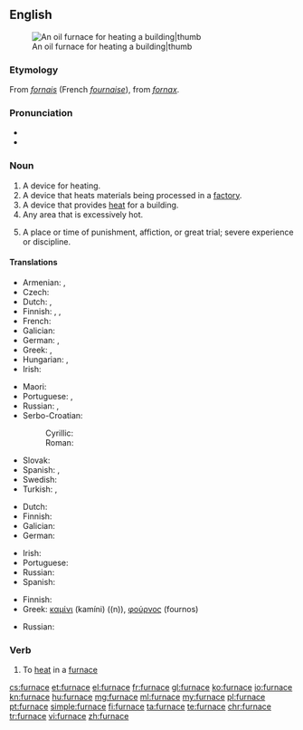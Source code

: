==English==
[[Image:Home_oil_furnace.jpg|An oil furnace for heating a building|thumb]]

===Etymology===
From {{etyl|fro|en}} ''[[fornais]]'' (French ''[[fournaise]]''), from {{etyl|la|en}} ''[[fornax]]''.

===Pronunciation===
* {{IPA|/ˈfɜːnɪs/}}
* {{audio|en-us-furnace.ogg|Audio (US)}}

===Noun===
{{en-noun}}

# A device for heating.
# A device that heats materials being processed in a [[factory]].
# A device that provides [[heat]] for a building.
# Any area that is excessively hot.
# {{context|figurative|lang=en}} A place or time of punishment, affiction, or great trial; severe experience or discipline.
#: {{rfquotek|Bible, Deuteronomy iv. 20}}

====Translations====
{{trans-see|device for heating: [[oven]]}}

{{trans-top|device for heating in a factory, melting metals, etc}}
* Armenian: {{t-|hy|հնոց|tr=hnoc’}},  {{t-|hy|քուրա|tr=k’ura}}
* Czech: {{t+|cs|pec|f}}
* Dutch: {{t+|nl|oven|m}}, {{t+|nl|ketel|m}}
* Finnish: {{t-|fi|sulatusuuni}}, {{t+|fi|ahjo}}, {{t+|fi|uuni}}
* French: {{t+|fr|four|m}}
* Galician: {{t+|gl|forno}} {{m}}
* German: {{t+|de|Ofen|m}}, {{t+|de|Hochofen|m}}
* Greek: {{t+|el|καμίνι|n|tr=kamíni|sc=Grek}}, {{t+|el|φούρνος|m|tr=foúrnos|sc=Grek}}
* Hungarian: {{t+|hu|kemence}}, {{t+|hu|kohó}}
* Irish: {{t-|ga|foirnéis|f}}
{{trans-mid}}
* Maori: {{t-|mi|tahunga}}
* Portuguese: {{t+|pt|forno|m}}, {{t+|pt|fornalha|f}}
* Russian: {{t+|ru|печь|f|tr=pečʹ|sc=Cyrl}}, {{t+|ru|горн|m|tr=gorn|sc=Cyrl}}
* Serbo-Croatian:
*: Cyrillic: {{t-|sh|пећ|f}}
*: Roman: {{t-|sh|peć|f}}
* Slovak: {{t-|sk|vyhňa|f}}
* Spanish: {{t+|es|horno|m}}, {{t+|es|caldera|f}}
* Swedish: {{t+|sv|masugn|c}}
* Turkish: {{t+|tr|fırın}}, {{t+|tr|yüksek fırın}}
{{trans-bottom}}

{{trans-top|device for heating a building}}
* Dutch: {{t+|nl|ketel|m}}
* Finnish: {{t+|fi|uuni}}
* Galician: {{t+|gl|calefacción}} {{f}}
* German: {{t+|de|Ofen|m}}
{{trans-mid}}
* Irish: {{t-|ga|foirnéis|f}}
* Portuguese: {{t+|pt|fornalha|f}}
* Russian: {{t+|ru|печь|f|tr=pečʹ|sc=Cyrl}}
* Spanish: {{t+|es|calefacción|f}}
{{trans-bottom}}

{{trans-top|hot area}}
* Finnish: {{t+|fi|uuni}}
* Greek: [[καμίνι]] (kamíni) ((n)), [[φούρνος]] (fournos) {{m}}
{{trans-mid}}
* Russian: {{t+|ru|топка|f|tr=tópka}}
{{trans-bottom}}

===Verb===
{{en-verb|furnac|ed}}

# To [[heat]] in a [[furnace#noun|furnace]]

[[cs:furnace]]
[[et:furnace]]
[[el:furnace]]
[[fr:furnace]]
[[gl:furnace]]
[[ko:furnace]]
[[io:furnace]]
[[kn:furnace]]
[[hu:furnace]]
[[mg:furnace]]
[[ml:furnace]]
[[my:furnace]]
[[pl:furnace]]
[[pt:furnace]]
[[simple:furnace]]
[[fi:furnace]]
[[ta:furnace]]
[[te:furnace]]
[[chr:furnace]]
[[tr:furnace]]
[[vi:furnace]]
[[zh:furnace]]